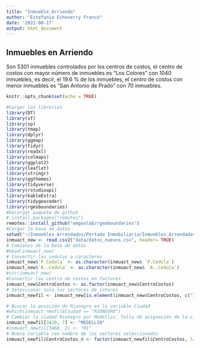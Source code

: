 ---
title: "Inmueble_Arriendo"
author: "Estefania Echeverry Franco"
date: '2022-08-17'
output: html_document
---

## Inmuebles en Arriendo

Son 5301 inmuebles controlados por los centros de costos, el centro de costos con mayor número de inmuebles es "Los Colores" con 1040 inmuebles, es decir, el 19.6 % de los inmuebles, el centro de costos con menor inmuebles es "San Antonio de Prado" con 70 inmuebles.

```{r setup, include=FALSE}
knitr::opts_chunk$set(echo = TRUE)
```

```{r ,include=FALSE,warning=FALSE}
#Cargar las librerias
library(DT)
library(sf)
library(sp)
library(tmap)
library(dplyr)
library(ggmap)
library(tidyr)
library(readxl)
library(colmaps)
library(ggplot2)
library(leaflet)
library(stringr)
library(ggthemes)
library(tidyverse)
library(rstudioapi)
library(kableExtra)
library(tidygeocoder)
library(rgeoboundaries)
#Decargar paquete de github
# install.packages("remotes")
remotes::install_github("wmgeolab/rgeoboundaries")
#Cargar la base de datos
setwd("~/Inmuebles Arrendados/Portada Inmobiliaria/Inmuebles_Arrendados")
inmuact_new <- read.csv2("data/datos_nuevos.csv", header= TRUE)
# Comienzo de la base de datos
#head(inmuact_new)
# Convertir las cedulas a caracteres
inmuact_new$`P.Cedula` <- as.character(inmuact_new$ `P.Cedula`)
inmuact_new$`A..Cedula` <- as.character(inmuact_new$ `A..Cedula`)
#str(inmuact_new)
#Convertir los centro de costos en factores
inmuact_new$CentroCostos <- as.factor(inmuact_new$CentroCostos)
# Seleccionar solo los sectores de interes
inmuact_newfil <- inmuact_new[is.element(inmuact_new$CentroCostos, c("1","2","3","4","8","9","10","11","12","19","22","25")), ]

# Buscar la posición de Rionegro en la variable Ciudad
#which(inmuact_newfil$Ciudad == "RIONEGRO")
# Cambiar la ciudad Rionegro por Medellin, falla de asignación de la ciudad
inmuact_newfil[3420, 7] <- "MEDELLIN"
#inmuact_newfil[3468, 2] <- "01"
# Nueva variable con nombre de los sectores seleccionados
inmuact_newfil$CentroCostos_n <- factor(inmuact_newfil$CentroCostos, labels = c("Laureles","Sabaneta","Poblado","Colores","Envigado","Itagui","Centro","Bello","La estrella", "San Antonio Pr." , "Calasanz","Fontibon"))
```
